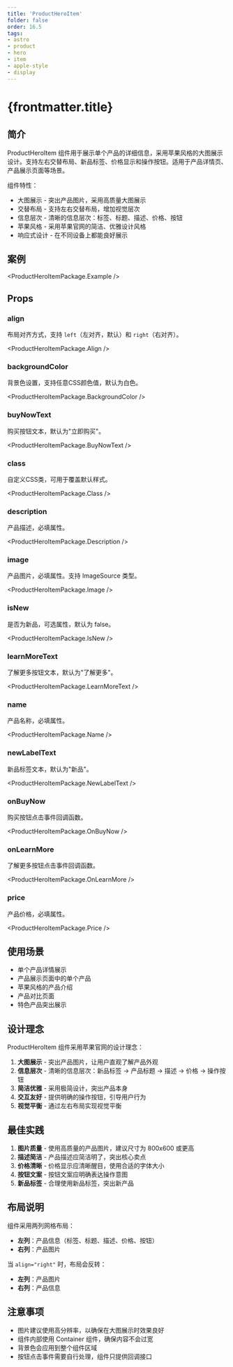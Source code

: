 ```yaml
---
title: 'ProductHeroItem'
folder: false
order: 16.5
tags:
- astro
- product
- hero
- item
- apple-style
- display
---
```



# {frontmatter.title}

## 简介

ProductHeroItem 组件用于展示单个产品的详细信息，采用苹果风格的大图展示设计。支持左右交替布局、新品标签、价格显示和操作按钮。适用于产品详情页、产品展示页面等场景。

组件特性：

- 大图展示 - 突出产品图片，采用高质量大图展示
- 交替布局 - 支持左右交替布局，增加视觉层次
- 信息层次 - 清晰的信息层次：标签、标题、描述、价格、按钮
- 苹果风格 - 采用苹果官网的简洁、优雅设计风格
- 响应式设计 - 在不同设备上都能良好展示

## 案例

<ProductHeroItemPackage.Example />

## Props

### align

布局对齐方式，支持 `left`（左对齐，默认）和 `right`（右对齐）。

<ProductHeroItemPackage.Align />

### backgroundColor

背景色设置，支持任意CSS颜色值，默认为白色。

<ProductHeroItemPackage.BackgroundColor />

### buyNowText

购买按钮文本，默认为"立即购买"。

<ProductHeroItemPackage.BuyNowText />

### class

自定义CSS类，可用于覆盖默认样式。

<ProductHeroItemPackage.Class />

### description

产品描述，必填属性。

<ProductHeroItemPackage.Description />

### image

产品图片，必填属性。支持 ImageSource 类型。

<ProductHeroItemPackage.Image />

### isNew

是否为新品，可选属性，默认为 false。

<ProductHeroItemPackage.IsNew />

### learnMoreText

了解更多按钮文本，默认为"了解更多"。

<ProductHeroItemPackage.LearnMoreText />

### name

产品名称，必填属性。

<ProductHeroItemPackage.Name />

### newLabelText

新品标签文本，默认为"新品"。

<ProductHeroItemPackage.NewLabelText />

### onBuyNow

购买按钮点击事件回调函数。

<ProductHeroItemPackage.OnBuyNow />

### onLearnMore

了解更多按钮点击事件回调函数。

<ProductHeroItemPackage.OnLearnMore />

### price

产品价格，必填属性。

<ProductHeroItemPackage.Price />

## 使用场景

- 单个产品详情展示
- 产品展示页面中的单个产品
- 苹果风格的产品介绍
- 产品对比页面
- 特色产品突出展示

## 设计理念

ProductHeroItem 组件采用苹果官网的设计理念：

1. **大图展示** - 突出产品图片，让用户直观了解产品外观
2. **信息层次** - 清晰的信息层次：新品标签 → 产品标题 → 描述 → 价格 → 操作按钮
3. **简洁优雅** - 采用极简设计，突出产品本身
4. **交互友好** - 提供明确的操作按钮，引导用户行为
5. **视觉平衡** - 通过左右布局实现视觉平衡

## 最佳实践

1. **图片质量** - 使用高质量的产品图片，建议尺寸为 800x600 或更高
2. **描述简洁** - 产品描述应简洁明了，突出核心卖点
3. **价格清晰** - 价格显示应清晰醒目，使用合适的字体大小
4. **按钮文案** - 按钮文案应明确表达操作意图
5. **新品标签** - 合理使用新品标签，突出新产品

## 布局说明

组件采用两列网格布局：

- **左列**：产品信息（标签、标题、描述、价格、按钮）
- **右列**：产品图片

当 `align="right"` 时，布局会反转：
- **左列**：产品图片
- **右列**：产品信息

## 注意事项

- 图片建议使用高分辨率，以确保在大图展示时效果良好
- 组件内部使用 Container 组件，确保内容不会过宽
- 背景色会应用到整个组件区域
- 按钮点击事件需要自行处理，组件只提供回调接口
